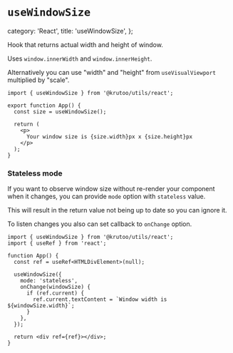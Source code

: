 # `useWindowSize`

  category: 'React',
  title: 'useWindowSize',
};

Hook that returns actual width and height of window.

Uses `window.innerWidth` and `window.innerHeight`.

Alternatively you can use "width" and "height" from `useVisualViewport` multiplied by "scale".

```tsx
import { useWindowSize } from '@krutoo/utils/react';

export function App() {
  const size = useWindowSize();

  return (
    <p>
      Your window size is {size.width}px x {size.height}px
    </p>
  );
}
```

### Stateless mode

If you want to observe window size without re-render your component when it changes,
you can provide `mode` option with `stateless` value.

This will result in the return value not being up to date so you can ignore it.

To listen changes you also can set callback to `onChange` option.

```tsx
import { useWindowSize } from '@krutoo/utils/react';
import { useRef } from 'react';

function App() {
  const ref = useRef<HTMLDivElement>(null);

  useWindowSize({
    mode: 'stateless',
    onChange(windowSize) {
      if (ref.current) {
        ref.current.textContent = `Window width is ${windowSize.width}`;
      }
    },
  });

  return <div ref={ref}></div>;
}
```
